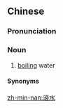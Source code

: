 {{also|滚水}}
==Chinese==
{{zh-forms|s=滚水}}

===Pronunciation===
{{zh-pron
|m=gǔnshuǐ
|c=gwan2 seoi2
|h=pfs=kún-súi
|j=gung2 sui2
|mn=kún-chúi
|w=2kun sr
|cat=n,v
}}

===Noun===
{{zh-noun}}

# [[boiling]] water

====Synonyms====
{{zh-dial|開水}}

[[zh-min-nan:滾水]]